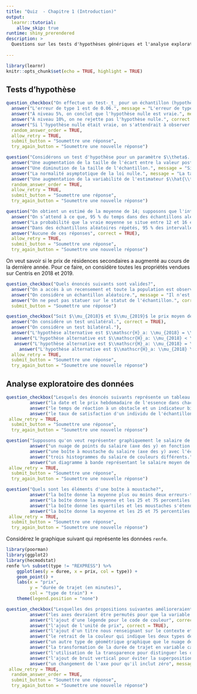 ```yaml
---
title: "Quiz  - Chapitre 1 (Introduction)"
output:
  learnr::tutorial:
    allow_skip: true
runtime: shiny_prerendered
description: >
  Questions sur les tests d'hypothèses génériques et l'analyse exploratoire graphique de données.
  
---
```


```r
library(learnr)
knitr::opts_chunk$set(echo = TRUE, highlight = TRUE)
```

## Tests d'hypothèse


```r
question_checkbox("On effectue un test-_t_ pour un échantillon (hypothèse unilatérale) et on obtient une valeur-_p_ de 0.06. Quel énoncé est correct?",
  answer("L'erreur de type 1 est de 0.06.", message = "L'erreur de type 1 est égale au niveau si la loi nulle est correctement spécifiée."),
  answer("À niveau 5%, on conclut que l'hypothèse nulle est vraie.", message = "On ne conclut jamais en faveur de l'hypothèse: la valeur-p est la probabilité conditionnelle sous l'hypothèse nulle d'obtenir un résultat. L'alternative peut être tout aussi probable, mais le manque de puissance nous empêche de rejeter la valeur observée."),
  answer("À niveau 10%, on ne rejette pas l'hypothèse nulle.", correct = FALSE, message = "On rejette l'hypothèse nulle si la valeur-_p_ est inférieure au niveau du test."),
  answer("Si l'hypothèse nulle était vraie, on s'attendrait à observer un résultat aussi extrême 6% du temps.", correct = TRUE),
  random_answer_order = TRUE,
  allow_retry = TRUE,
  submit_button = "Soumettre une réponse",
  try_again_button = "Soumettre une nouvelle réponse")

```


```r
question("Considérons un test d'hypothèse pour un paramètre $\\theta$. Quels facteurs mènent à une augmentation de la puissance d'un test de Wald?",
  answer("Une augmentation de la taille de l'écart entre la valeur postulée du paramètre $\\theta_0$ et la vraie valeur.", correct = TRUE),
  answer("Une diminution de la taille de l'échantillon.", message = "Si la taille de l'échantillon diminue, on a moins d'information pour détecter une différence."),
  answer("La normalité asymptotique de la loi nulle.", message = "La taille de l'échantillon influe sur la loi nulle, mais cela n'a aucun impact sur la puissance."),
  answer("Une augmentation de la variabilité de l'estimateur $\\hat{\\theta}$.", message = "Plus l'estimateur est variable, moins l'observation est précise: on rejette l'hypothèse nulle moins souvent."),
  random_answer_order = TRUE,
  allow_retry = TRUE,
  submit_button = "Soumettre une réponse",
  try_again_button = "Soumettre une nouvelle réponse")
```

```r
question("On obtient un estimé de la moyenne de 14; supposons que l'intervalle de confiance associé de niveau 95% est [12,16]. Laquelle des interprétations suivantes de l'intervalle de confiance est correcte?",
  answer("On s’attend à ce que, 95 % du temps dans des échantillons aléatoires répétés, la vraie moyenne se situe entre 12 et 16.", message = "Les bornes de l'intervalle de confiance sont aléatoires."),
  answer("La probabilité que la vraie moyenne se situe entre 12 et 16 est de 95%.", message = "L'intervalle contient (ou pas) la vraie moyenne; cette définition vaut pour un intervalle de crédibilité."),
  answer("Dans des échantillons aléatoires répétés, 95 % des intervalles de confiance contiennent la valeur de la moyenne, soit 14.", message = "La vraie moyenne est inconnue!"),
  answer("Aucune de ces réponses", correct = TRUE),
  allow_retry = TRUE,
  submit_button = "Soumettre une réponse",
  try_again_button = "Soumettre une nouvelle réponse")
```



On veut savoir si le prix de résidences secondaires a augmenté au cours de la dernière année. Pour ce faire, on considère toutes les propriétés vendues sur Centris en 2018 et 2019.


```r
question_checkbox("Quels énoncés suivants sont valides?",
  answer("On a accès à un recensement et toute la population est observée: il suffit de comparer les moyennes empiriques des prix.", message = "La population d'intérêt inclut des maisons qui ne sont pas sur le site de Centris. "),
  answer("On considère un échantillon aléatoire.", message = "Il n'est pas clair que l'échantillon est aléatoire, parce qu'on a un seul vendeur (les maisons les plus chères sont typiquement vendues par des courtiers indépendants.)"),
  answer("On ne peut pas statuer sur le statut de l'échantillon.", correct = TRUE),
  submit_button = "Soumettre une réponse")
```


```r
question_checkbox("Soit $\\mu_{2018}$ et $\\mu_{2019}$ le prix moyen de vente des maisons en 2018 et 2019, respectivement. Quels énoncés suivants sont valides?",
  answer("On considère un test unilatéral.", correct = TRUE),
  answer("On considère un test bilatéral."),
  answer("L'hypothèse alternative est $\\mathscr{H}_a: \\mu_{2018} = \\mu_{2019}$ et l'hypothèse nulle $\\mathscr{H}_0: \\mu_{2018} > \\mu_{2019}$", message = "Les hypothèses sont inversées: on se fait l'avocat du diable et l'hypothèse nulle est toujours ponctuelle."),
   answer("L'hypothèse alternative est $\\mathscr{H}_a: \\mu_{2018} < \\mu_{2019}$ et l'hypothèse nulle $\\mathscr{H}_0: \\mu_{2018} \\geq \\mu_{2019}$", correct = TRUE),
   answer("L'hypothèse alternative est $\\mathscr{H}_a: \\mu_{2018} = \\mu_{2019}$ et l'hypothèse nulle $\\mathscr{H}_0: \\mu_{2018} \\neq \\mu_{2019}$"),
     answer("L'hypothèse alternative est $\\mathscr{H}_a: \\mu_{2018} \\neq \\mu_{2019}$ et l'hypothèse nulle $\\mathscr{H}_0: \\mu_{2018} = \\mu_{2019}$"),
  allow_retry = TRUE,
  submit_button = "Soumettre une réponse",
  try_again_button = "Soumettre une nouvelle réponse")
```

## Analyse exploratoire des données

```r
question_checkbox("Lesquels des énoncés suivants représente un tableau de données en format long si chaque ligne du tableau contient ",
         answer("la date et le prix hebdomadaire de l'essence dans chacune des 17 régions du Québec (18 colonnes)", message = "Région est une variable catégorielle."),
         answer("le temps de réaction à un obstacle et un indicateur binaire indiquant la mise en situation (texter ou converser au cellulaire)", correct = TRUE),
         answer("le taux de satisfaction d'un individu de l'échantillon et des caractéristiques socio-démographiques", correct = TRUE),
 allow_retry = TRUE,
  submit_button = "Soumettre une réponse",
  try_again_button = "Soumettre une nouvelle réponse")
```


```r
question("Supposons qu'on veut représenter graphiquement le salaire de professeurs en fonction de leur échelon académique. Quelle représentation graphique parmi les options suivantes est la plus adéquate?",
         answer("un nuage de points du salaire (axe des y) en fonction de l'échelon, avec de la transparence.", message = "La variable échelon est ordinale"),
         answer("une boîte à moustache du salaire (axe des y) avec l'échelon (axe des x), ordonné selon le rang (adjoint, aggrégé, titulaire)", correct = TRUE),
         answer("trois histogrammes du salaire de couleurs différents.", message = "Si les histogrammes se chevauchent, il sera difficile de faire une distinction entre les trois groupes."),
         answer("un diagramme à bande représentant le salaire moyen de professeurs en fonction de l'échelon", message = "Cette représentation ne fait pas un usage adéquat de l'information en ne conservant que la moyenne."),
 allow_retry = TRUE,
  submit_button = "Soumettre une réponse",
  try_again_button = "Soumettre une nouvelle réponse")
```

```r
question("Quels sont les éléments d'une boîte à moustache?",
         answer("la boîte donne la moyenne plus ou moins deux erreurs-type et les moustaches s'étendent jusqu'au minimum et au maximum de l'échantillon."),
         answer("la boîte donne la moyenne et les 25 et 75 percentiles de la distribution, avec une moustache d'une longueur de 2 fois l'erreur-type et les points au-delà les valeurs aberrantes."),
         answer("la boîte donne les quartiles et les moustaches s'étendent jusqu'à 1.5 fois l'écart interquartile.", correct = TRUE),
         answer("la boîte donne la moyenne et les 25 et 75 percentiles de la distribution; les moustaches s'étendent jusqu'à 1.5 fois l'écart interquartile. Les valeurs au-delà sont aberrantes."),
 allow_retry = TRUE,
  submit_button = "Soumettre une réponse",
  try_again_button = "Soumettre une nouvelle réponse")
```

Considérez le graphique suivant qui représente les données `renfe`. 

```r
library(poorman)
library(ggplot2)
library(hecmodstat)
renfe %>% subset(type != "REXPRESS") %>%
    ggplot(aes(y = duree, x = prix, col = type)) + 
    geom_point() + 
    labs(x = "prix", 
         y = "durée de trajet (en minutes)",
         col = "type de train") + 
    theme(legend.position = "none") 

```
```r
question_checkbox("Lesquelles des propositions suivantes amélioreraient le graphique?",
         answer("les axes devraient être permutés pour que la variable réponse figure sur l'axe des y (ordonnées)", correct = TRUE),
         answer("l'ajout d'une légende pour le code de couleur", correct = TRUE),
         answer("l'ajout de l'unité de prix", correct = TRUE),
         answer("l'ajout d'un titre nous renseignant sur le contexte et les données", correct = TRUE), 
         answer("le retrait de la couleur qui indique les deux types de train à grande vitesse", message = "l'utilisation de la couleur évite un nouveau panneau graphique et permet de mieux comparer les deux types de train."),
         answer("un autre type de géométrique graphique que le nuage de points, par exemple une boîte à moustache", correct = TRUE),
         answer("la transformation de la durée de trajet en variable catégorielle"),
         answer("l'utilisation de la transparence pour distinguer les duplicatas", correct = TRUE), 
         answer("l'ajout de bruit vertical pour éviter la superposition", message = "Si cette option est souvent souhaitable, la faible différence ici entre les durées risque de rendre la représentation graphique trompeuse."),
         answer("un changement de l'axe pour qu'il inclut zéro", message = "Fausse bonne idée: ni le prix, ni la durée ne peuvent être plausiblement nuls et cette option compresserait les observations et rendrait difficile les comparaisons."),
 allow_retry = TRUE,
  random_answer_order = TRUE,
  submit_button = "Soumettre une réponse",
  try_again_button = "Soumettre une nouvelle réponse")
```
